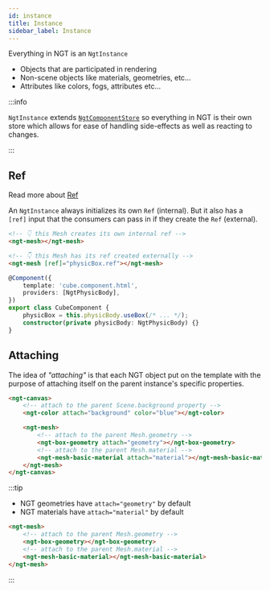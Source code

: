 ```yaml
---
id: instance
title: Instance
sidebar_label: Instance
---
```



Everything in NGT is an `NgtInstance`

-   Objects that are participated in rendering
-   Non-scene objects like materials, geometries, etc...
-   Attributes like colors, fogs, attributes etc...

:::info

`NgtInstance` extends [`NgtComponentStore`](./component-store) so everything in NGT is their own store which allows for ease of handling side-effects
as well as reacting to changes.

:::

## Ref

Read more about [Ref](./ref)

An `NgtInstance` always initializes its own `Ref` (internal). But it also has a `[ref]` input that the consumers can pass in if they create
the `Ref` (external).

<Tabs>

<TabItem value="cubeHtml" label="cube.component.html" default>

```html
<!-- 👇 this Mesh creates its own internal ref -->
<ngt-mesh></ngt-mesh>

<!-- 👇 this Mesh has its ref created externally -->
<ngt-mesh [ref]="physicBox.ref"></ngt-mesh>
```

</TabItem>

<TabItem value="cubeTs" label="cube.component.ts" default>

```ts
@Component({
    template: 'cube.component.html',
    providers: [NgtPhysicBody],
})
export class CubeComponent {
    physicBox = this.physicBody.useBox(/* ... */);
    constructor(private physicBody: NgtPhysicBody) {}
}
```

</TabItem>

</Tabs>

## Attaching

The idea of _"attaching"_ is that each NGT object put on the template with the purpose of attaching itself on the parent instance's specific properties.

```html
<ngt-canvas>
    <!-- attach to the parent Scene.background property -->
    <ngt-color attach="background" color="blue"></ngt-color>

    <ngt-mesh>
        <!-- attach to the parent Mesh.geometry -->
        <ngt-box-geometry attach="geometry"></ngt-box-geometry>
        <!-- attach to the parent Mesh.material -->
        <ngt-mesh-basic-material attach="material"></ngt-mesh-basic-material>
    </ngt-mesh>
</ngt-canvas>
```

:::tip

-   NGT geometries have `attach="geometry"` by default
-   NGT materials have `attach="material"` by default

```html
<ngt-mesh>
    <!-- attach to the parent Mesh.geometry -->
    <ngt-box-geometry></ngt-box-geometry>
    <!-- attach to the parent Mesh.material -->
    <ngt-mesh-basic-material></ngt-mesh-basic-material>
</ngt-mesh>
```

:::
